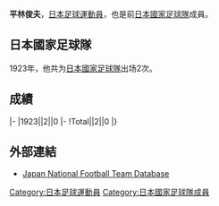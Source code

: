 {{Infobox football biography
|name=平林俊夫
|image=
|fullname=平林俊夫
|birth_date=
|cityofbirth=
|countryofbirth=[[日本|日本]]
|height=
|position=[[中场|中场]]
|currentclub=
|years=
|clubs=
|caps(goals)=
|nationalyears=1923
|nationalteam=[[日本國家足球隊|日本]]
|nationalcaps(goals)=2 (0)
}}
'''平林俊夫'''，[[日本|日本]][[足球|足球]][[運動員|運動員]]，也是前[[日本國家足球隊|日本國家足球隊]]成員。

==日本國家足球隊==
1923年，他共为[[日本國家足球隊|日本國家足球隊]]出场2次。

==成績==
{{Football player national team statistics|JPN}}
|-
|1923||2||0
|-
!Total||2||0
|}

==外部連結==
{{Reflist}}
*[https://web.archive.org/web/20140407100425/http://www.japannationalfootballteam.com/en/players_unknown/3.html Japan National Football Team Database]

{{Japan-sport-bio-stub}}
{{Soccer-player-stub}}
[[Category:日本足球運動員|Category:日本足球運動員]]
[[Category:日本國家足球隊成員|Category:日本國家足球隊成員]]
